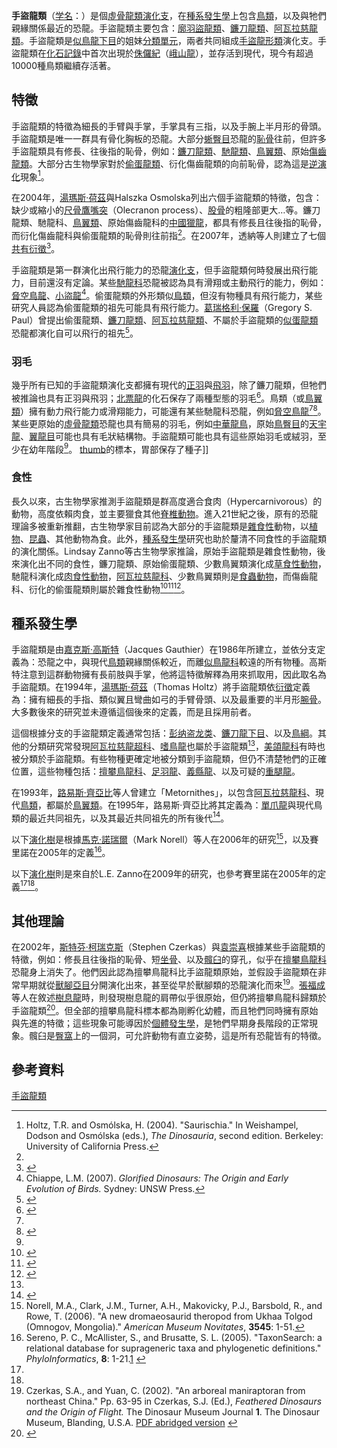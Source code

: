 {{Automatic Taxobox
| fossil_range =  中[[侏儸紀|侏儸紀]]至[[全新世|現今]]{{Fossil range|167|0|earliest=196}}<small>可能还有早[[侏罗纪|侏罗纪]]的纪录</small>
| image = Archaeo-deinony hands.svg
| image_width = 200px
| image_caption = [[恐爪龍|恐爪龍]]的手（左）與[[始祖鳥|始祖鳥]]的手（右）比較
| taxon=Maniraptora
| authority = [[嘉克斯·高斯特|Gauthier]], 1986
| subdivision_ranks = 演化支
| subdivision =
* †[[沼泽鸟龙属|沼泽鸟龙属]] ''Elopteryx''
* †[[彩蛇龙属|彩蛇龙属]] ''Kakuru''
* †[[雅尔龙属|雅尔龙属]] ''Yaverlandia''
* †[[阿瓦拉慈龙超科|阿瓦拉慈龙下目]] Alvarezsauria
* †[[镰刀龙下目|镰刀龙下目]] Therizinosauria
* [[廓羽盜龍類|廓羽盜龍類]] Pennaraptora
| synonyms = 
* '''間鳥類 Metornithes''' <br /><small>Perle ''et al.'', 1993</small>
}}

'''手盜龍類'''（[[学名|学名]]：{{lang|la|Maniraptora}}）是個[[虛骨龍類|虛骨龍類]][[演化支|演化支]]，在[[種系發生學|種系發生學]]上包含[[鳥類|鳥類]]，以及與牠們親緣關係最近的恐龍。手盜龍類主要包含：[[廓羽盜龍類|廓羽盜龍類]]、[[鐮刀龍類|鐮刀龍類]]、[[阿瓦拉慈龍類|阿瓦拉慈龍類]]。手盜龍類是[[似鳥龍下目|似鳥龍下目]]的姐妹[[分類單元|分類單元]]，兩者共同組成[[手盜龍形類|手盜龍形類]]演化支。手盜龍類在[[化石記錄|化石記錄]]中首次出現於[[侏儸紀|侏儸紀]]（[[峨山龍|峨山龍]]），並存活到現代，現今有超過10000種鳥類繼續存活著。

==特徵==
手盜龍類的特徵為細長的手臂與手掌，手掌具有三指，以及手腕上半月形的骨頭。手盜龍類是唯一一群具有骨化胸板的恐龍。大部分[[蜥臀目|蜥臀目]]恐龍的[[恥骨|恥骨]]往前，但許多手盜龍類具有修長、往後指的恥骨，例如：[[鐮刀龍類|鐮刀龍類]]、[[馳龍類|馳龍類]]、[[鳥翼類|鳥翼類]]、原始[[傷齒龍類|傷齒龍類]]。大部分古生物學家對於[[偷蛋龍類|偷蛋龍類]]、衍化傷齒龍類的向前恥骨，認為這是[[逆演化|逆演化]]現象<ref name="HoltzOsmolska.04">Holtz, T.R. and Osmólska, H. (2004). "Saurischia." In Weishampel, Dodson and Osmólska (eds.), ''The Dinosauria'', second edition. Berkeley: University of California Press.</ref>。

在2004年，[[湯瑪斯·荷茲|湯瑪斯·荷茲]]與Halszka Osmolska列出六個手盜龍類的特徵，包含：缺少或縮小的[[尺骨|尺骨]][[鷹嘴突|鷹嘴突]]（Olecranon process）、[[股骨|股骨]]的粗隆部更大…等。鐮刀龍類、馳龍科、[[鳥翼類|鳥翼類]]、原始傷齒龍科的[[中國獵龍|中國獵龍]]，都具有修長且往後指的恥骨，而衍化傷齒龍科與偷蛋龍類的恥骨則往前指<ref name="HoltzOsmolska.04" />。在2007年，透納等人則建立了七個[[共有衍徵|共有衍徵]]<ref name="turneretal2007a">{{Cite journal|title=A Basal Dromaeosaurid and Size Evolution Preceding Avian Flight|url=https://www.sciencemag.org/lookup/doi/10.1126/science.1144066|last=Turner|first=A. H.|last2=Pol|first2=D.|date=2007-09-07|journal=Science|issue=5843|doi=10.1126/science.1144066|volume=317|pages=1378–1381|language=en|issn=0036-8075|last3=Clarke|first3=J. A.|last4=Erickson|first4=G. M.|last5=Norell|first5=M. A.}}</ref>。

手盜龍類是第一群演化出飛行能力的恐龍[[演化支|演化支]]，但手盜龍類何時發展出飛行能力，目前還沒有定論。某些[[馳龍科|馳龍科]]恐龍被認為具有滑翔或主動飛行的能力，例如：[[脅空鳥龍|脅空鳥龍]]、[[小盜龍|小盜龍]]<ref name="chiappe2007">Chiappe, L.M. (2007). ''Glorified Dinosaurs: The Origin and Early Evolution of Birds.'' Sydney: UNSW Press.</ref>。偷蛋龍類的外形類似[[鳥類|鳥類]]，但沒有物種具有飛行能力，某些研究人員認為偷蛋龍類的祖先可能具有飛行能力。[[葛瑞格利·保羅|葛瑞格利·保羅]]（Gregory S. Paul）曾提出偷蛋龍類、[[鐮刀龍類|鐮刀龍類]]、[[阿瓦拉慈龍類|阿瓦拉慈龍類]]、不屬於手盜龍類的[[似蛋龍類|似蛋龍類]]恐龍都演化自可以飛行的祖先<ref name="paul2002">{{cite book|author=Paul, G.S.|year=2002|title=Dinosaurs of the Air: The Evolution and Loss of Flight in Dinosaurs and Birds|url=https://archive.org/details/dinosaursofairev0000paul|location=Baltimore|publisher=Johns Hopkins University Press}}</ref>。

===羽毛===
幾乎所有已知的手盜龍類演化支都擁有現代的[[正羽|正羽]]與[[飛羽|飛羽]]，除了鐮刀龍類，但牠們被推論也具有正羽與飛羽；[[北票龍|北票龍]]的化石保存了兩種型態的羽毛<ref name="xu99">{{Cite journal|title=A therizinosauroid dinosaur with integumentary structures from China|url=http://dx.doi.org/10.1038/20670|last=Xu|first=Xing|last2=Tang|first2=Zhi-lu|date=1999-05|journal=Nature|issue=6734|doi=10.1038/20670|volume=399|pages=350–354|issn=0028-0836|last3=Wang|first3=Xiao-lin}}</ref>。鳥類（或[[鳥翼類|鳥翼類]]）擁有動力飛行能力或滑翔能力，可能還有某些馳龍科恐龍，例如[[脅空鳥龍|脅空鳥龍]]<ref name="chiappe2007"/><ref name="xu2009">{{Cite journal|title=A new feather type in a nonavian theropod and the early evolution of feathers|url=http://www.pnas.org/lookup/doi/10.1073/pnas.0810055106|last=Xu|first=Xing|last2=Zheng|first2=Xiaoting|date=2009-01-20|journal=Proceedings of the National Academy of Sciences|issue=3|doi=10.1073/pnas.0810055106|volume=106|pages=832–834|language=en|issn=0027-8424|pmc=PMC2630069|pmid=19139401|last3=You|first3=Hailu}}</ref>。某些更原始的[[虛骨龍類|虛骨龍類]]恐龍也具有簡易的羽毛，例如[[中華龍鳥|中華龍鳥]]，原始[[鳥臀目|鳥臀目]]的[[天宇龍|天宇龍]]、[[翼龍目|翼龍目]]可能也具有毛狀結構物。手盜龍類可能也具有這些原始羽毛或絨羽，至少在幼年階段<ref name="turneretal2007a" />。
[[image:Jinfengopteryx_elegans_2.JPG|thumb]]的標本，胃部保存了種子]]

===食性===
長久以來，古生物學家推測手盜龍類是群高度適合食肉（Hypercarnivorous）的動物，高度依賴肉食，並主要獵食其他[[脊椎動物|脊椎動物]]。進入21世紀之後，原有的恐龍理論多被重新推翻，古生物學家目前認為大部分的手盜龍類是[[雜食性|雜食性]]動物，以[[植物|植物]]、[[昆蟲|昆蟲]]、其他動物為食。此外，[[種系發生學|種系發生學]]研究也助於釐清不同食性的手盜龍類的演化關係。Lindsay Zanno等古生物學家推論，原始手盜龍類是雜食性動物，後來演化出不同的食性，鐮刀龍類、原始偷蛋龍類、少數鳥翼類演化成[[植食性动物|草食性動物]]，馳龍科演化成[[肉食性動物|肉食性動物]]，[[阿瓦拉慈龍科|阿瓦拉慈龍科]]、少數鳥翼類則是[[食蟲動物|食蟲動物]]，而傷齒龍科、衍化的偷蛋龍類則屬於雜食性動物<ref name="zannoetal2009">{{Cite journal|title=A new North American therizinosaurid and the role of herbivory in ‘predatory’ dinosaur evolution|url=https://royalsocietypublishing.org/doi/10.1098/rspb.2009.1029|last=Zanno|first=Lindsay E.|last2=Gillette|first2=David D.|date=2009-10-07|journal=Proceedings of the Royal Society B: Biological Sciences|issue=1672|doi=10.1098/rspb.2009.1029|volume=276|pages=3505–3511|language=en|issn=0962-8452|pmc=PMC2817200|pmid=19605396|last3=Albright|first3=L. Barry|last4=Titus|first4=Alan L.|access-date=2021-08-31|archive-date=2020-10-03|archive-url=https://web.archive.org/web/20201003091356/https://royalsocietypublishing.org/doi/10.1098/rspb.2009.1029|dead-url=no}}</ref><ref name="LC08">{{Cite journal|title=Albertonykus borealis, a new alvarezsaur (Dinosauria: Theropoda) from the Early Maastrichtian of Alberta, Canada: implications for the systematics and ecology of the Alvarezsauridae|url=https://linkinghub.elsevier.com/retrieve/pii/S0195667108000943|last=Longrich|first=Nicholas R.|last2=Currie|first2=Philip J.|date=2009-02|journal=Cretaceous Research|issue=1|doi=10.1016/j.cretres.2008.07.005|volume=30|pages=239–252|language=en|access-date=2021-08-31|archive-date=2020-07-26|archive-url=https://web.archive.org/web/20200726210422/https://linkinghub.elsevier.com/retrieve/pii/S0195667108000943|dead-url=no}}</ref><ref name="holtzetal1998">{{Cite journal|title=Dental morphometrics and a possibly omnivorous feeding habit for the theropod dinosaur ''Troodon''|url=|first1=T.R.|last2=Jr|first2=|journal=GAIA|issue=|year=1998|volume=15|pages=159–166|last3=Brinkman|first3=D.L.|last4=Chandler|first4=C.L.|last1=Holtz}}</ref>。

==種系發生學==
手盜龍類是由[[嘉克斯·高斯特|嘉克斯·高斯特]]（Jacques Gauthier）在1986年所建立，並依分支定義為：恐龍之中，與現代[[鳥類|鳥類]]親緣關係較近，而離[[似鳥龍科|似鳥龍科]]較遠的所有物種。高斯特注意到這群動物擁有長前肢與手掌，他將這特徵解釋為用來抓取用，因此取名為手盜龍類。在1994年，[[湯瑪斯·荷茲|湯瑪斯·荷茲]]（Thomas Holtz）將手盜龍類依[[衍徵|衍徵]]定義為：擁有細長的手指、類似翼且彎曲如弓的手臂骨頭、以及最重要的半月形[[腕骨|腕骨]]。大多數後來的研究並未遵循這個後來的定義，而是且採用前者。

這個根據分支的手盜龍類定義通常包括：[[彭纳盗龙类|彭纳盗龙类]]、[[鐮刀龍下目|鐮刀龍下目]]、以及[[鳥綱|鳥綱]]。其他的分類研究常發現[[阿瓦拉慈龍超科|阿瓦拉慈龍超科]]、[[嗜鳥龍|嗜鳥龍]]也屬於手盜龍類<ref name="turneretal2007a" />，[[美頜龍科|美頜龍科]]有時也被分類於手盜龍類。有些物種更確定地被分類到手盜龍類，但仍不清楚牠們的正確位置，這些物種包括：[[擅攀鳥龍科|擅攀鳥龍科]]、[[足羽龍|足羽龍]]、[[義縣龍|義縣龍]]、以及可疑的[[重腿龍|重腿龍]]。

在1993年，[[路易斯·齊亞比|路易斯·齊亞比]]等人曾建立「Metornithes」，以包含[[阿瓦拉慈龍科|阿瓦拉慈龍科]]、現代[[鳥類|鳥類]]，都屬於[[鳥翼類|鳥翼類]]。在1995年，路易斯·齊亞比將其定義為：[[單爪龍|單爪龍]]與現代鳥類的最近共同祖先，以及其最近共同祖先的所有後代<ref name="chiappe1995">{{Cite journal|title=The first 85 million years of avian evolution|url=http://dx.doi.org/10.1038/378349a0|last=Chiappe|first=Luis M.|date=1995-11-01|journal=Nature|issue=6555|doi=10.1038/378349a0|volume=378|pages=349–355|issn=0028-0836}}</ref>。

以下[[演化樹|演化樹]]是根據[[馬克·諾瑞爾|馬克·諾瑞爾]]（Mark Norell）等人在2006年的研究<ref name="norelletal06">Norell, M.A., Clark, J.M., Turner, A.H., Makovicky, P.J., Barsbold, R., and Rowe, T. (2006). "A new dromaeosaurid theropod from Ukhaa Tolgod (Omnogov, Mongolia)." ''American Museum Novitates'', '''3545''': 1-51.</ref>，以及賽里諾在2005年的定義<ref name="sereno2005">Sereno, P. C., McAllister, S., and Brusatte, S. L. (2005). "TaxonSearch: a relational database for suprageneric taxa and phylogenetic definitions." ''PhyloInformatics'', '''8''': 1-21.[http://www.taxonsearch.org/] {{Wayback|url=http://www.taxonsearch.org/|date=20110429004358}}</ref>。

{{clade| style=font-size:100%;line-height:80%
|label1='''手盜龍類'''
|1={{clade
   |1=''[[嗜鳥龍|嗜鳥龍]]''
   |label2=<span style="color:white;">unnamed</font>
   |2={{clade
      |1=[[阿瓦拉慈龍科|阿瓦拉慈龍科]]
      |label2=<span style="color:white;">unnamed</font>
      |2={{clade
         |label1=[[偷蛋龍形類|偷蛋龍形類]]
         |1={{clade
            |1=[[鐮刀龍下目|鐮刀龍下目]]
            |2=[[偷蛋龍下目|偷蛋龍下目]]
            }}
         |label2=[[近鳥類|近鳥類]]
         |2={{clade
            |label1=[[恐爪龍下目|恐爪龍下目]]
            |1={{clade
               |1=[[傷齒龍科|傷齒龍科]]
               |2=[[馳龍科|馳龍科]]
               }}
         |2=[[鳥綱|鳥綱]]
}}
}}
}}
}}
}}

以下[[演化樹|演化樹]]則是來自於L.E. Zanno在2009年的研究，也參考賽里諾在2005年的定義<ref name="zannoetal2009" /><ref name="sereno2005" />。

{{clade| style=font-size:100%;line-height:80%
|label1='''手盜龍類'''
|1={{clade
   |1=''[[嗜鳥龍|嗜鳥龍]]''
   |label2=<span style="color:white;">unnamed</font>
      |2={{clade
         |1=[[鐮刀龍下目|鐮刀龍下目]]
         |label2=<span style="color:white;">unnamed</font>
         |2={{clade
            |1=[[阿瓦拉慈龍科|阿瓦拉慈龍科]]
            |label2=<span style="color:white;">unnamed</font>
            |2={{clade
               |1=[[偷蛋龍下目|偷蛋龍下目]]
               |label2=[[近鳥類|近鳥類]]
               |2={{clade
                  |1=[[鳥翼類|鳥翼類]]
                  |label2=[[恐爪龍下目|恐爪龍下目]]
                  |2={{clade
                     |1=[[傷齒龍科|傷齒龍科]]
                     |2=[[馳龍科|馳龍科]]
}}
}}
}}
}}
}}
}}
}}

==其他理論==
在2002年，[[斯特芬·柯瑞克斯|斯特芬·柯瑞克斯]]（Stephen Czerkas）與[[袁崇喜|袁崇喜]]根據某些手盜龍類的特徵，例如：修長且往後指的恥骨、短[[坐骨|坐骨]]、以及[[髖臼|髖臼]]的穿孔，似乎在[[擅攀鳥龍科|擅攀鳥龍科]]恐龍身上消失了。他們因此認為擅攀鳥龍科比手盜龍類原始，並假設手盜龍類在非常早期就從[[獸腳亞目|獸腳亞目]]分開演化出來，甚至從早於獸腳類的恐龍演化而來<ref name="czerkas2002">Czerkas, S.A., and Yuan, C. (2002). "An arboreal maniraptoran from northeast China." Pp. 63-95 in Czerkas, S.J. (Ed.), ''Feathered Dinosaurs and the Origin of Flight.'' The Dinosaur Museum Journal '''1'''. The Dinosaur Museum, Blanding, U.S.A. [http://www.dinosaur-museum.org/featheredinosaurs/arboreal_maniraptoran.pdf PDF abridged version] {{Wayback|url=http://www.dinosaur-museum.org/featheredinosaurs/arboreal_maniraptoran.pdf|date=20190303161224}}</ref>。[[張福成|張福成]]等人在敘述[[樹息龍|樹息龍]]時，則發現樹息龍的肩帶似乎很原始，但仍將擅攀鳥龍科歸類於手盜龍類<ref name="zhang2002">{{Cite journal|title=A juvenile coelurosaurian theropod from China indicates arboreal habits|url=http://link.springer.com/10.1007/s00114-002-0353-8|last=Zhang|first=Fucheng|last2=Zhou|first2=Zhonghe|date=2002-09-01|journal=Naturwissenschaften|issue=9|doi=10.1007/s00114-002-0353-8|volume=89|pages=394–398|issn=0028-1042|last3=Xu|first3=Xing|last4=Wang|first4=Xiaolin}}</ref>。但全部的擅攀鳥龍科標本都為剛孵化幼體，而且牠們同時擁有原始與先進的特徵；這些現象可能導因於[[個體發生學|個體發生學]]，是牠們早期身長階段的正常現象。髖臼是[[臀窩|臀窩]]上的一個洞，可允許動物有直立姿勢，這是所有恐龍皆有的特徵。

==參考資料==
{{reflist}}
{{手盜龍類|M.}}
{{Taxonbar|from=Q131793}}

[[Category:手盜龍類|]]